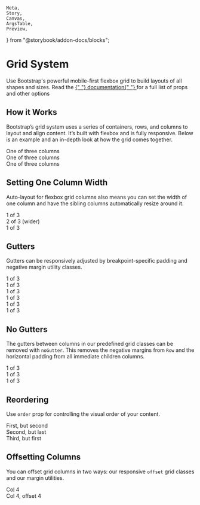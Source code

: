     Meta,
    Story,
    Canvas,
    ArgsTable,
    Preview,
} from "@storybook/addon-docs/blocks";


<Meta title="Grid/Grid System" />

# Grid System

<p className="sbdocs-desc">
    Use Bootstrap's powerful mobile-first flexbox grid to build layouts of all
    shapes and sizes. Read the
    <a href="https://github.com/dragma/styled-bootstrap-grid">
        {" "}
        documentation{" "}
    </a>
    for a full list of props and other options
</p>

## How it Works

Bootstrap’s grid system uses a series of containers, rows, and columns to layout and align content. It’s built with flexbox and is fully responsive. Below is an example and an in-depth look at how the grid comes together.

<Preview withToolbar>
    <Story name="How it Works">
        <Container>
            <Row>
                <Col col>
                    <div className="st-bg">One of three columns</div>
                </Col>
                <Col col>
                    <div className="st-bg">One of three columns</div>
                </Col>
                <Col col>
                    <div className="st-bg">One of three columns</div>
                </Col>
            </Row>
        </Container>
    </Story>
</Preview>

## Setting One Column Width

Auto-layout for flexbox grid columns also means you can set the width of one column and have the sibling columns automatically resize around it.

<Preview withToolbar>
    <Story name="Setting One Column Width">
        <Container>
            <Row>
                <Col col>
                    <div className="st-bg">1 of 3</div>
                </Col>
                <Col sm={5}>
                    <div className="st-bg">2 of 3 (wider)</div>
                </Col>
                <Col col>
                    <div className="st-bg">1 of 3</div>
                </Col>
            </Row>
        </Container>
    </Story>
</Preview>

## Gutters

Gutters can be responsively adjusted by breakpoint-specific padding and negative margin utility classes.

<Preview withToolbar>
    <Story name="Gutters">
        <Container>
            <Row mb="30px">
                <Col col>
                    <div className="st-bg">1 of 3</div>
                </Col>
                <Col col>
                    <div className="st-bg">1 of 3</div>
                </Col>
                <Col col>
                    <div className="st-bg">1 of 3</div>
                </Col>
            </Row>
            <Row mb="30px" gutters={20}>
                <Col col>
                    <div className="st-bg">1 of 3</div>
                </Col>
                <Col col>
                    <div className="st-bg">1 of 3</div>
                </Col>
                <Col col>
                    <div className="st-bg">1 of 3</div>
                </Col>
            </Row>
        </Container>
    </Story>
</Preview>

## No Gutters

The gutters between columns in our predefined grid classes can be removed with `noGutter`. This removes the negative margins from `Row` and the horizontal padding from all immediate children columns.

<Preview withToolbar>
    <Story name="No Gutters">
        <Container>
            <Row noGutter>
                <Col col>
                    <div className="st-bg">1 of 3</div>
                </Col>
                <Col col>
                    <div className="st-bg">1 of 3</div>
                </Col>
                <Col col>
                    <div className="st-bg">1 of 3</div>
                </Col>
            </Row>
        </Container>
    </Story>
</Preview>

## Reordering

Use `order` prop for controlling the visual order of your content.

<Preview withToolbar>
    <Story name="Reordering">
        <Container>
            <Row>
                <Col col order={2}>
                    <div className="st-bg">First, but second</div>
                </Col>
                <Col col order={3}>
                    <div className="st-bg">Second, but last</div>
                </Col>
                <Col col order={1}>
                    <div className="st-bg">Third, but first</div>
                </Col>
            </Row>
        </Container>
    </Story>
</Preview>

## Offsetting Columns

You can offset grid columns in two ways: our responsive `offset` grid classes and our margin utilities.

<Preview withToolbar>
    <Story name="Offsetting Columns">
        <Container>
            <Row>
                <Col sm="4">
                    <div className="st-bg">Col 4</div>
                </Col>
                <Col sm="4" smOffset={4}>
                    <div className="st-bg">Col 4, offset 4</div>
                </Col>
            </Row>
        </Container>
    </Story>
</Preview>
